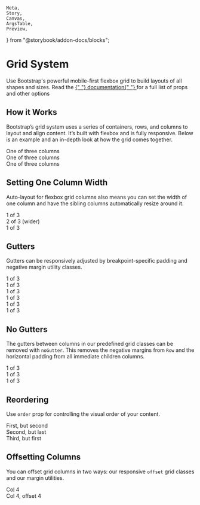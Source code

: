     Meta,
    Story,
    Canvas,
    ArgsTable,
    Preview,
} from "@storybook/addon-docs/blocks";


<Meta title="Grid/Grid System" />

# Grid System

<p className="sbdocs-desc">
    Use Bootstrap's powerful mobile-first flexbox grid to build layouts of all
    shapes and sizes. Read the
    <a href="https://github.com/dragma/styled-bootstrap-grid">
        {" "}
        documentation{" "}
    </a>
    for a full list of props and other options
</p>

## How it Works

Bootstrap’s grid system uses a series of containers, rows, and columns to layout and align content. It’s built with flexbox and is fully responsive. Below is an example and an in-depth look at how the grid comes together.

<Preview withToolbar>
    <Story name="How it Works">
        <Container>
            <Row>
                <Col col>
                    <div className="st-bg">One of three columns</div>
                </Col>
                <Col col>
                    <div className="st-bg">One of three columns</div>
                </Col>
                <Col col>
                    <div className="st-bg">One of three columns</div>
                </Col>
            </Row>
        </Container>
    </Story>
</Preview>

## Setting One Column Width

Auto-layout for flexbox grid columns also means you can set the width of one column and have the sibling columns automatically resize around it.

<Preview withToolbar>
    <Story name="Setting One Column Width">
        <Container>
            <Row>
                <Col col>
                    <div className="st-bg">1 of 3</div>
                </Col>
                <Col sm={5}>
                    <div className="st-bg">2 of 3 (wider)</div>
                </Col>
                <Col col>
                    <div className="st-bg">1 of 3</div>
                </Col>
            </Row>
        </Container>
    </Story>
</Preview>

## Gutters

Gutters can be responsively adjusted by breakpoint-specific padding and negative margin utility classes.

<Preview withToolbar>
    <Story name="Gutters">
        <Container>
            <Row mb="30px">
                <Col col>
                    <div className="st-bg">1 of 3</div>
                </Col>
                <Col col>
                    <div className="st-bg">1 of 3</div>
                </Col>
                <Col col>
                    <div className="st-bg">1 of 3</div>
                </Col>
            </Row>
            <Row mb="30px" gutters={20}>
                <Col col>
                    <div className="st-bg">1 of 3</div>
                </Col>
                <Col col>
                    <div className="st-bg">1 of 3</div>
                </Col>
                <Col col>
                    <div className="st-bg">1 of 3</div>
                </Col>
            </Row>
        </Container>
    </Story>
</Preview>

## No Gutters

The gutters between columns in our predefined grid classes can be removed with `noGutter`. This removes the negative margins from `Row` and the horizontal padding from all immediate children columns.

<Preview withToolbar>
    <Story name="No Gutters">
        <Container>
            <Row noGutter>
                <Col col>
                    <div className="st-bg">1 of 3</div>
                </Col>
                <Col col>
                    <div className="st-bg">1 of 3</div>
                </Col>
                <Col col>
                    <div className="st-bg">1 of 3</div>
                </Col>
            </Row>
        </Container>
    </Story>
</Preview>

## Reordering

Use `order` prop for controlling the visual order of your content.

<Preview withToolbar>
    <Story name="Reordering">
        <Container>
            <Row>
                <Col col order={2}>
                    <div className="st-bg">First, but second</div>
                </Col>
                <Col col order={3}>
                    <div className="st-bg">Second, but last</div>
                </Col>
                <Col col order={1}>
                    <div className="st-bg">Third, but first</div>
                </Col>
            </Row>
        </Container>
    </Story>
</Preview>

## Offsetting Columns

You can offset grid columns in two ways: our responsive `offset` grid classes and our margin utilities.

<Preview withToolbar>
    <Story name="Offsetting Columns">
        <Container>
            <Row>
                <Col sm="4">
                    <div className="st-bg">Col 4</div>
                </Col>
                <Col sm="4" smOffset={4}>
                    <div className="st-bg">Col 4, offset 4</div>
                </Col>
            </Row>
        </Container>
    </Story>
</Preview>
